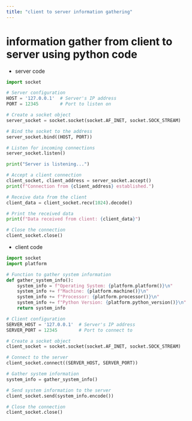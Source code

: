 ```yaml
---
title: "client to server information gathering"
---
```

# information gather from client to server using python code

- server code
```python 
import socket

# Server configuration
HOST = '127.0.0.1'  # Server's IP address
PORT = 12345        # Port to listen on

# Create a socket object
server_socket = socket.socket(socket.AF_INET, socket.SOCK_STREAM)

# Bind the socket to the address
server_socket.bind((HOST, PORT))

# Listen for incoming connections
server_socket.listen()

print("Server is listening...")

# Accept a client connection
client_socket, client_address = server_socket.accept()
print(f"Connection from {client_address} established.")

# Receive data from the client
client_data = client_socket.recv(1024).decode()

# Print the received data
print(f"Data received from client: {client_data}")

# Close the connection
client_socket.close()

```

- client code 
```python 
import socket
import platform

# Function to gather system information
def gather_system_info():
    system_info = f"Operating System: {platform.platform()}\n"
    system_info += f"Machine: {platform.machine()}\n"
    system_info += f"Processor: {platform.processor()}\n"
    system_info += f"Python Version: {platform.python_version()}\n"
    return system_info

# Client configuration
SERVER_HOST = '127.0.0.1'  # Server's IP address
SERVER_PORT = 12345        # Port to connect to

# Create a socket object
client_socket = socket.socket(socket.AF_INET, socket.SOCK_STREAM)

# Connect to the server
client_socket.connect((SERVER_HOST, SERVER_PORT))

# Gather system information
system_info = gather_system_info()

# Send system information to the server
client_socket.send(system_info.encode())

# Close the connection
client_socket.close()

```
